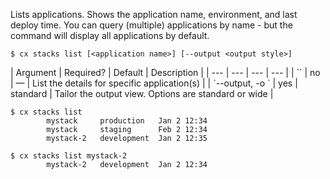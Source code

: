 Lists applications. Shows the application name, environment, and last deploy time. You can query (multiple) applications by name - but the command will display all applications by default.

<Tabs >
<Tab label="Usage">

```shell
$ cx stacks list [<application name>] [--output <output style>]
```
</Tab>
    
<Tab label="arguments">
| Argument | Required? | Default | Description |
|  ---  |  ---  |  ---  |  ---  |
| `<application name>` | no | — | List the details for specific application(s) |
| `--output, -o <output style>` | yes | standard | Tailor the output view. Options are standard or wide |
</Tab>
<Tab label="examples">

```shell
$ cx stacks list
		mystack     production   Jan 2 12:34
		mystack     staging      Feb 2 12:34
		mystack-2   development  Jan 2 12:35

$ cx stacks list mystack-2
		mystack-2   development  Jan 2 12:34
```

</Tab>
</Tabs>